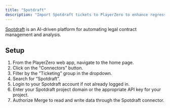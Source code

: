 ```yaml
---
title: "Spotdraft"
description: "Import Spotdraft tickets to PlayerZero to enhance regression detection and more."
---
```


[Spotdraft](https://www.spotdraft.com/) is an AI-driven platform for automating legal contract management and analysis.

<Snippet file="pm-connector.mdx" />

## Setup
1. From the PlayerZero web app, navigate to the home page.
2. Click on the “Connectors” button.
3. Filter by the ”Ticketing” group in the dropdown.
4. Search for “Spotdraft”.
5. Login to your Spotdraft account if not already logged in.
6. Enter your Spotdraft project domain or the appropriate API key for your project.
7. Authorize Merge to read and write data through the Spotdraft connector.